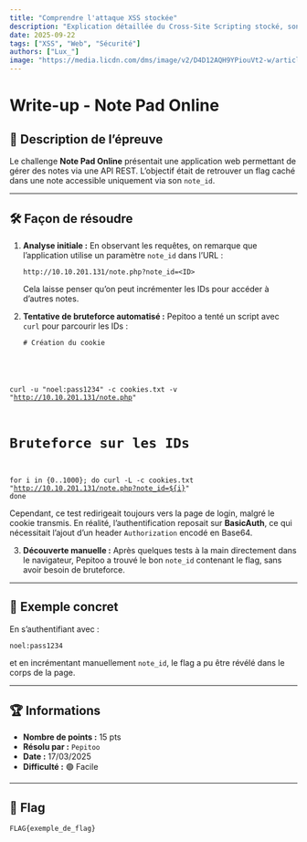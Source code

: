 ```yaml
---
title: "Comprendre l'attaque XSS stockée"
description: "Explication détaillée du Cross-Site Scripting stocké, son fonctionnement et ses risques."
date: 2025-09-22
tags: ["XSS", "Web", "Sécurité"]
authors: ["Lux_"]
image: "https://media.licdn.com/dms/image/v2/D4D12AQH9YPiouVt2-w/article-cover_image-shrink_720_1280/article-cover_image-shrink_720_1280/0/1737045223971?e=2147483647&v=beta&t=njLg1y15NvNrMq4F06_5Ckfwy6chXD5DRuyFEQBjUCI"
---
```

# Write-up - Note Pad Online

## 📌 Description de l’épreuve
Le challenge **Note Pad Online** présentait une application web permettant de gérer des notes via une API REST.
L’objectif était de retrouver un flag caché dans une note accessible uniquement via son `note_id`.

---

## 🛠️ Façon de résoudre
1. **Analyse initiale :**
   En observant les requêtes, on remarque que l’application utilise un paramètre `note_id` dans l’URL :
   <pre><code>http://10.10.201.131/note.php?note_id=&lt;ID&gt;</code></pre>
   Cela laisse penser qu’on peut incrémenter les IDs pour accéder à d’autres notes.

2. **Tentative de bruteforce automatisé :**
   Pepitoo a tenté un script avec `curl` pour parcourir les IDs :
   <pre><code># Création du cookie
curl -u "noel:pass1234" -c cookies.txt -v "http://10.10.201.131/note.php"

# Bruteforce sur les IDs
for i in {0..1000}; do
  curl -L -c cookies.txt "http://10.10.201.131/note.php?note_id=${i}"
done</code></pre>

   Cependant, ce test redirigeait toujours vers la page de login, malgré le cookie transmis.
   En réalité, l’authentification reposait sur **BasicAuth**, ce qui nécessitait l’ajout d’un header `Authorization` encodé en Base64.

3. **Découverte manuelle :**
   Après quelques tests à la main directement dans le navigateur, Pepitoo a trouvé le bon `note_id` contenant le flag, sans avoir besoin de bruteforce.

---

## 📖 Exemple concret
En s’authentifiant avec :
<pre><code>noel:pass1234</code></pre>
et en incrémentant manuellement `note_id`, le flag a pu être révélé dans le corps de la page.

---

## 🏆 Informations
- **Nombre de points :** 15 pts
- **Résolu par :** `Pepitoo`
- **Date :** 17/03/2025
- **Difficulté :** 🟢 Facile

---

## 🚩 Flag
<pre><code>FLAG{exemple_de_flag}</code></pre>

